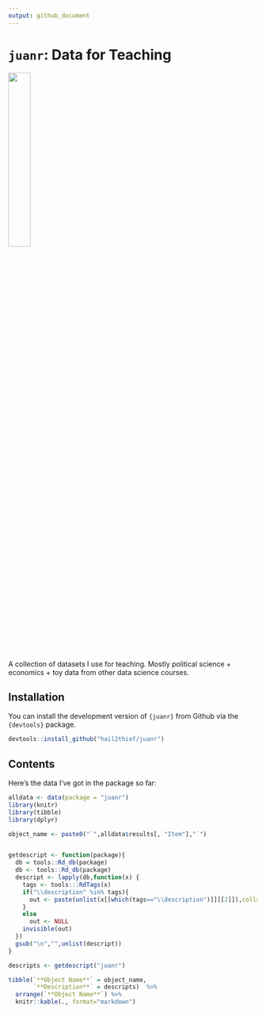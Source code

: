 ```yaml
---
output: github_document
---
```


# `juanr`: Data for Teaching


<img src="temp/sticker.png" width="30%">


A collection of datasets I use for teaching. Mostly political science + economics +  toy data from other data science courses. 


## Installation


You can install the development version of `{juanr}` from Github via the `{devtools}` package.

```r
devtools::install_github("hail2thief/juanr")
```

## Contents

Here's the data I've got in the package so far:

```r
alldata <- data(package = "juanr")
library(knitr)
library(tibble)
library(dplyr)

object_name <- paste0("`",alldata$results[, "Item"],"`")


getdescript <- function(package){
  db = tools::Rd_db(package)
  db <- tools::Rd_db(package)
  descript <- lapply(db,function(x) {
    tags <- tools:::RdTags(x)
    if("\\description" %in% tags){
      out <- paste(unlist(x[[which(tags=="\\description")]][[2]]),collapse="")
    }
    else
      out <- NULL
    invisible(out)
  })
  gsub("\n","",unlist(descript))
}

descripts <- getdescript("juanr")

tibble(`**Object Name**` = object_name,
       `**Description**` = descripts)  %>%
  arrange(`**Object Name**`) %>%
  knitr::kable(., format="markdown")

```
